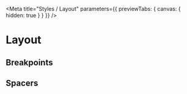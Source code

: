 
<Meta
  title="Styles / Layout"
  parameters={{ previewTabs: { canvas: { hidden: true } } }}
/>

# Layout

## Breakpoints

<BreakPointDemo />

## Spacers

<SpaceDemo />
